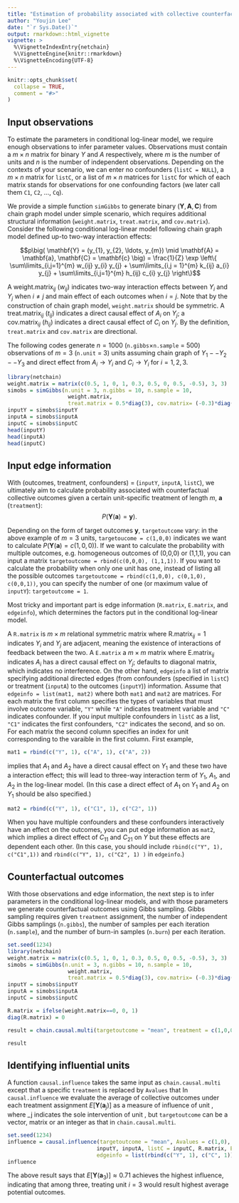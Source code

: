 ```yaml
---
title: "Estimation of probability associated with collective counterfactual outcomes"
author: "Youjin Lee"
date: "`r Sys.Date()`"
output: rmarkdown::html_vignette
vignette: >
  %\VignetteIndexEntry{netchain}
  %\VignetteEngine{knitr::rmarkdown}
  %\VignetteEncoding{UTF-8}
---
```


```r
knitr::opts_chunk$set(
  collapse = TRUE,
  comment = "#>"
)
```

## Input observations

To estimate the parameters in conditional log-linear model, we require enough observations to infer parameter values. Observations must contain a $m \times n$ matrix for binary $Y$ and $A$ respectively, where $m$ is the number of units and $n$ is the number of independent observations. Depending on the contexts of your scenario, we can enter no confounders (`listC = NULL`), a $m \times n$ matrix for `listC`, or a list of $m \times n$ matrices for `listC` for which of each matrix stands for observations for one confounding factors (we later call them `C1`, `C2`, ..., `Cq`).

We provide a simple function `simGibbs` to generate binary $(\mathbf{Y}, \mathbf{A}, \mathbf{C})$ from chain graph model under simple scenario, which requires additional structural information (`weight.matrix`, `treat.matrix`, and `cov.matrix`). Consider the following conditional log-linear model following chain graph model defined up-to two-way interaction effects:


$$p\big( \mathbf{Y} = (y_{1}, y_{2}, \ldots, y_{m}) \mid \mathbf{A} = \mathbf{a}, \mathbf{C} = \mathbf{c} \big) = \frac{1}{Z} \exp \left\{ \sum\limits_{i,j=1}^{m} w_{ij} y_{i} y_{j} + \sum\limits_{i,j = 1}^{m} k_{ij} a_{i} y_{j} + \sum\limits_{i,j=1}^{m} h_{ij} c_{i} y_{j}   \right\}$$

A $\mbox{weight.matrix}_{ij}~(w_{ij})$ indicates two-way interaction effects between $Y_{i}$ and $Y_{j}$ when $i\neq j$ and main effect of each outcomes when $i = j$. Note that by the construction of chain graph model, `weight.matrix` should be symmetric. 
A $\mbox{treat.matrix}_{ij}~(t_{ij})$ indicates a direct causal effect of $A_{i}$ on $Y_{j}$; a $\mbox{cov.matrix}_{ij}~(h_{ij})$ indicates a direct causal effect of $C_{i}$ on $Y_{j}$.
By the definition, `treat.matrix` and `cov.matrix` are directional. 


The following codes generate $n=1000$ (`n.gibbs`$\times$`n.sample` = 500) observations of $m=3$ (`n.unit` = 3) units assuming chain graph of $Y_{1} -- Y_{2} -- Y_{3}$ and direct effect from $A_{i} \rightarrow Y_{i}$ and $C_{i} \rightarrow Y_{i}$ for $i=1,2,3$.


```r
library(netchain)
weight.matrix = matrix(c(0.5, 1, 0, 1, 0.3, 0.5, 0, 0.5, -0.5), 3, 3)
simobs = simGibbs(n.unit = 3, n.gibbs = 10, n.sample = 10, 
                   weight.matrix,
                   treat.matrix = 0.5*diag(3), cov.matrix= (-0.3)*diag(3) )
inputY = simobs$inputY
inputA = simobs$inputA
inputC = simobs$inputC
head(inputY)
head(inputA)
head(inputC)
```


## Input edge information
 
With (outcomes, treatment, confounders) = (`inputY`, `inputA`, `listC`), we ultimately aim to calculate probability associated with counterfactual collective outcomes given a certain unit-specific treatment of length $m$, $\mathbf{a}$ (`treatment`):
$$P\big( \mathbf{Y} ( \mathbf{a} ) = \mathbf{y} \big).$$

Depending on the form of target outcomes $\mathbf{y}$, `targetoutcome` vary: in the above example of $m = 3$ units, `targetoucome = c(1,0,0)` indicates we want to calculate $P\big( \mathbf{Y}(\mathbf{a}) = c(1,0,0) \big)$. If we want to calculate the probability with multiple outcomes, e.g. homogeneous outcomes of (0,0,0) or (1,1,1), you can input a matrix `targetoutcome = rbind(c(0,0,0), (1,1,1))`. If you want to calculate the probability when only one unit has one, instead of listing all the possible outcomes `targetoutcome = rbind(c(1,0,0), c(0,1,0), c(0,0,1))`, you can specify the number of one (or maximum value of `inputY`): `targetoutcome = 1`.

Most tricky and important part is edge information (`R.matrix`, `E.matrix`, and `edgeinfo`), which determines the factors put in the conditional log-linear model. 

A `R.matrix` is $m \times m$ relational symmetric matrix where $\mbox{R.matrix}_{ij} = 1$ indicates $Y_{i}$ and $Y_{j}$ are adjacent, meaning the existence of interactions of feedback between the two. A `E.matrix` a $m \times m$ matrix where $\mbox{E.matrix}_{ij}$ indicates $A_{i}$ has a direct causal effect on $Y_{j}$; defaults to diagonal matrix, which indicates no interference. 
On the other hand, `edgeinfo` a list of matrix specifying additional directed edges (from confounders (specified in `listC`) or treatment (`inputA`) to the outcomes (`inputY`)) information. Assume that `edgeinfo = list(mat1, mat2)` where both `mat1` and `mat2` are matrices. For each matrix the first column specifies the types of variables that must involve outcome variable, `"Y"` while `"A"` indicates treatment variable and `"C"` indicates confounder. If you input multiple confounders in `listC` as a list, `"C1"` indicates the first confounders, `"C2"` indicates the second, and so on. For each matrix the second column specifies an index for unit corresponding to the varaible in the first column. First example, 
```r
mat1 = rbind(c("Y", 1), c("A", 1), c("A", 2)) 
```
implies that $A_{1}$ and $A_{2}$ have a direct causal effect on $Y_{1}$ and these two have a interaction effect; this will lead to three-way interaction term of $Y_{1}$, $A_{1}$, and $A_{2}$ in the log-linear model. (In this case a direct effect of $A_{1}$ on $Y_{1}$ and $A_{2}$ on $Y_{1}$ should be also specified.) 

```r
mat2 = rbind(c("Y", 1), c("C1", 1), c("C2", 1)) 
```

When you have multiple confounders and these confounders interactively have an effect on the outcomes, you can put edge information as `mat2`, which implies a direct effect of $C_{11}$ and $C_{21}$ on $Y$ but these effects are dependent each other. (In this case, you should include `rbind(c("Y", 1), c("C1",1))` and `rbind(c("Y", 1), c("C2", 1) )` in `edgeinfo`.) 

## Counterfactual outcomes

With those observations and edge information, the next step is to infer parameters in the conditional log-linear models, and with those parameters we generate counterfactual outcomes using Gibbs sampling. Gibbs sampling requires given `treatment` assignment, the number of independent Gibbs samplings (`n.gibbs`), the number of samples per each iteration (`n.sample`), and the number of burn-in samples (`n.burn`) per each iteration. 



```r
set.seed(1234)
library(netchain)
weight.matrix = matrix(c(0.5, 1, 0, 1, 0.3, 0.5, 0, 0.5, -0.5), 3, 3)
simobs = simGibbs(n.unit = 3, n.gibbs = 10, n.sample = 10, 
                   weight.matrix,
                   treat.matrix = 0.5*diag(3), cov.matrix= (-0.3)*diag(3) )
inputY = simobs$inputY
inputA = simobs$inputA
inputC = simobs$inputC

R.matrix = ifelse(weight.matrix==0, 0, 1)      
diag(R.matrix) = 0

result = chain.causal.multi(targetoutcome = "mean", treatment = c(1,0,0), inputY, inputA, listC = inputC, R.matrix = R.matrix, E.matrix = diag(3), edgeinfo = list(rbind(c("Y", 1), c("C", 1)), rbind(c("Y", 2), c("C", 2)), rbind(c("Y", 3), c("C", 3))), n.obs = 1000, n.burn = 100)

result
```


## Identifying influential units

A function `causal.influence` takes the same input as `chain.causal.multi` except that a specific `treatment` is replaced by `Avalues` that 
In `causal.influence` we evaluate the average of collective outcomes under each treatment assignment $E\big[ \mathbf{Y}(\mathbf{a}_j) \big]$ as a measure of influence of unit \code{j}, where \strong{a}_j indicates the sole intervention of unit \code{j}, but `targetoutcome` can be a vector, matrix or an integer as that in `chain.causal.multi`. 

```r
set.seed(1234)
influence = causal.influence(targetoutcome = "mean", Avalues = c(1,0), 
                            inputY, inputA, listC = inputC, R.matrix, E.matrix = diag(3), 
                            edgeinfo = list(rbind(c("Y", 1), c("C", 1)), rbind(c("Y", 2), c("C", 2)), rbind(c("Y", 3), c("C", 3))), n.obs = 100, n.burn = 10)
influence
```

The above result says that $E \big[ \mathbf{Y}(\mathbf{a}_{3} ) \big] \approx 0.71$ achieves the highest influence, indicating that among three, treating unit $i=3$ would result highest average potential outcomes. 
